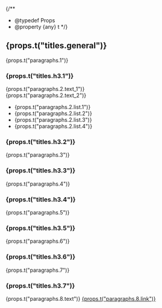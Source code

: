 {/**
 * @typedef Props 
 * @property {any} t 
 */}

## {props.t("titles.general")}

{props.t("paragraphs.1")}

### {props.t("titles.h3.1")}

{props.t("paragraphs.2.text_1")}
<br />
{props.t("paragraphs.2.text_2")}

- {props.t("paragraphs.2.list.1")}
- {props.t("paragraphs.2.list.2")}
- {props.t("paragraphs.2.list.3")}
- {props.t("paragraphs.2.list.4")}

### {props.t("titles.h3.2")}

{props.t("paragraphs.3")}

### {props.t("titles.h3.3")}

{props.t("paragraphs.4")}

### {props.t("titles.h3.4")}

{props.t("paragraphs.5")}

### {props.t("titles.h3.5")}

{props.t("paragraphs.6")}

### {props.t("titles.h3.6")}

{props.t("paragraphs.7")}

### {props.t("titles.h3.7")}

{props.t("paragraphs.8.text")} [{props.t("paragraphs.8.link")}](mailto:svatoslavgetun@gmail.com)